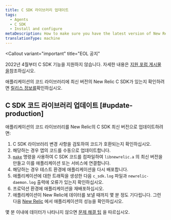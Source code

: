 ```yaml
---
title: C SDK 라이브러리 업데이트
tags:
  - Agents
  - C SDK
  - Install and configure
metaDescription: How to make sure you have the latest version of New Relic's C SDK for your application's code library.
translationType: machine
---
```


<Callout
  variant="important"
  title="EOL 공지"
>
  2022년 4월부터 C SDK 기능을 지원하지 않습니다. 자세한 내용은 [지원 포럼 게시물 을](https://discuss.newrelic.com/t/q1-bulk-eol-announcement-fy23/181744)참조하십시오.
</Callout>

애플리케이션의 코드 라이브러리에 최신 버전의 New Relic C SDK가 있는지 확인하려면 [릴리스 정보를](/docs/release-notes/agent-release-notes/c-release-notes)확인하십시오.

## C SDK 코드 라이브러리 업데이트 [#update-production]

애플리케이션의 코드 라이브러리를 New Relic의 C SDK 최신 버전으로 업데이트하려면:

1. C SDK 라이브러리 변경 사항을 검토하여 코드가 호환되는지 확인하십시오.
2. 해당하는 경우 앱의 코드를 수동으로 업데이트합니다.
3. [`make`](https://github.com/newrelic/c-sdk#building) 명령을 사용하여 C SDK 코드를 컴파일하여 `libnewrelic.a` 의 최신 버전을 만들고 이를 애플리케이션 또는 서비스에 연결합니다.
4. 해당하는 경우 테스트 환경에 애플리케이션을 다시 배포합니다.
5. 애플리케이션에 대한 트래픽을 생성한 다음 `c_sdk.log` 파일과 `newrelic-daemon.log` 출력에 오류가 있는지 확인하십시오.
6. 프로덕션 환경에 애플리케이션을 재배포하십시오.
7. 애플리케이션이 New Relic에 데이터를 보낼 때까지 몇 분 정도 기다립니다. 그런 다음 [New Relic](/docs/apm/applications-menu/monitoring/apm-overview-page) 에서 애플리케이션의 성능을 확인하십시오.

몇 분 이내에 데이터가 나타나지 않으면 [문제 해결 팁](/docs/apm/agents/c-sdk/troubleshooting/no-data-appears-c-sdk) 을 따르십시오.